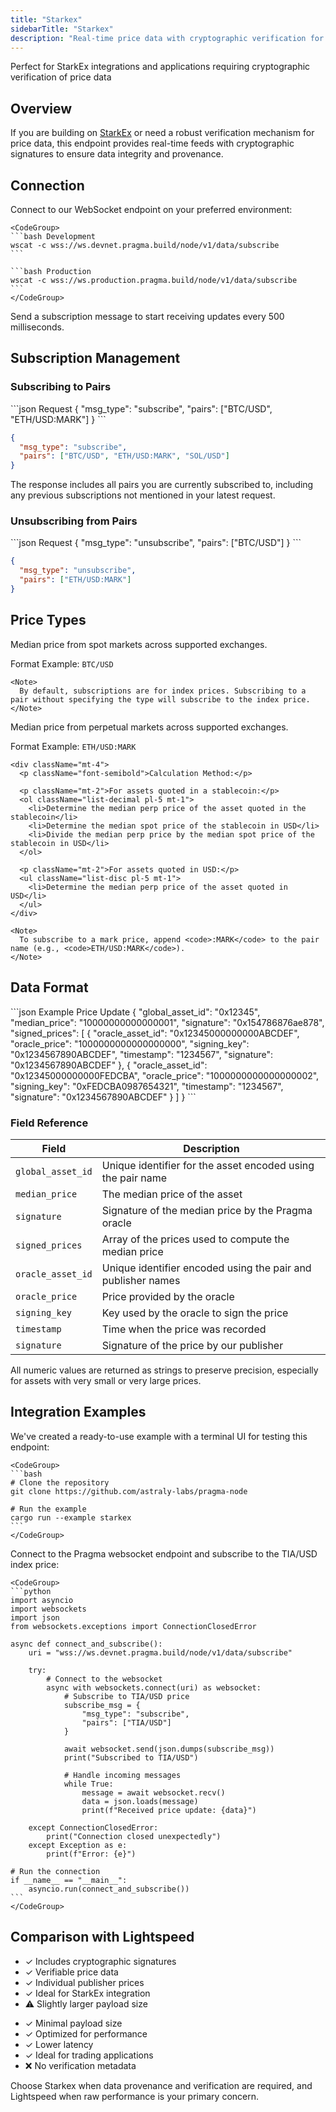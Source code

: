 ```yaml
---
title: "Starkex"
sidebarTitle: "Starkex"
description: "Real-time price data with cryptographic verification for StarkEx integrations"
---
```


<Card title="Verified Price Feeds" icon="shield-check">
  Perfect for StarkEx integrations and applications requiring cryptographic verification of price data
</Card>

## Overview

If you are building on [StarkEx](https://starkware.co/starkex/) or need a robust verification mechanism for price data, this endpoint provides real-time feeds with cryptographic signatures to ensure data integrity and provenance.

## Connection

<Steps>
  <Step title="Open WebSocket Connection">
    Connect to our WebSocket endpoint on your preferred environment:
    
    <CodeGroup>
    ```bash Development
    wscat -c wss://ws.devnet.pragma.build/node/v1/data/subscribe
    ```
    
    ```bash Production
    wscat -c wss://ws.production.pragma.build/node/v1/data/subscribe
    ```
    </CodeGroup>
  </Step>
  <Step title="Subscribe to Asset Pairs">
    Send a subscription message to start receiving updates every 500 milliseconds.
  </Step>
</Steps>

## Subscription Management

### Subscribing to Pairs

<CodeGroup>
```json Request
{
  "msg_type": "subscribe",
  "pairs": ["BTC/USD", "ETH/USD:MARK"]
}
```

```json Response
{
  "msg_type": "subscribe",
  "pairs": ["BTC/USD", "ETH/USD:MARK", "SOL/USD"]
}
```
</CodeGroup>

<Note>
The response includes all pairs you are currently subscribed to, including any previous subscriptions not mentioned in your latest request.
</Note>

### Unsubscribing from Pairs

<CodeGroup>
```json Request
{
  "msg_type": "unsubscribe",
  "pairs": ["BTC/USD"]
}
```

```json Response
{
  "msg_type": "unsubscribe",
  "pairs": ["ETH/USD:MARK"]
}
```
</CodeGroup>

## Price Types

<Tabs>
  <Tab title="Index Price">
    <Card>
      <p>Median price from spot markets across supported exchanges.</p>
      <p className="font-semibold mt-2">Format Example: <code>BTC/USD</code></p>
    </Card>
    
    <Note>
      By default, subscriptions are for index prices. Subscribing to a pair without specifying the type will subscribe to the index price.
    </Note>
  </Tab>
  <Tab title="Mark Price">
    <Card>
      <p>Median price from perpetual markets across supported exchanges.</p>
      <p className="font-semibold mt-2">Format Example: <code>ETH/USD:MARK</code></p>
    </Card>
    
    <div className="mt-4">
      <p className="font-semibold">Calculation Method:</p>
      
      <p className="mt-2">For assets quoted in a stablecoin:</p>
      <ol className="list-decimal pl-5 mt-1">
        <li>Determine the median perp price of the asset quoted in the stablecoin</li>
        <li>Determine the median spot price of the stablecoin in USD</li>
        <li>Divide the median perp price by the median spot price of the stablecoin in USD</li>
      </ol>
      
      <p className="mt-2">For assets quoted in USD:</p>
      <ul className="list-disc pl-5 mt-1">
        <li>Determine the median perp price of the asset quoted in USD</li>
      </ul>
    </div>
    
    <Note>
      To subscribe to a mark price, append <code>:MARK</code> to the pair name (e.g., <code>ETH/USD:MARK</code>).
    </Note>
  </Tab>
</Tabs>

## Data Format

<CodeGroup>
```json Example Price Update
{
  "global_asset_id": "0x12345",
  "median_price": "10000000000000001",
  "signature": "0x154786876ae878",
  "signed_prices": [
    {
      "oracle_asset_id": "0x12345000000000ABCDEF",
      "oracle_price": "1000000000000000000",
      "signing_key": "0x1234567890ABCDEF",
      "timestamp": "1234567",
      "signature": "0x1234567890ABCDEF"
    },
    {
      "oracle_asset_id": "0x12345000000000FEDCBA",
      "oracle_price": "1000000000000000002",
      "signing_key": "0xFEDCBA0987654321",
      "timestamp": "1234567",
      "signature": "0x1234567890ABCDEF"
    }
  ]
}
```
</CodeGroup>

### Field Reference

| Field | Description |
| ----- | ----------- |
| `global_asset_id` | Unique identifier for the asset encoded using the pair name |
| `median_price` | The median price of the asset |
| `signature` | Signature of the median price by the Pragma oracle |
| `signed_prices` | Array of the prices used to compute the median price |
| `oracle_asset_id` | Unique identifier encoded using the pair and publisher names |
| `oracle_price` | Price provided by the oracle |
| `signing_key` | Key used by the oracle to sign the price |
| `timestamp` | Time when the price was recorded |
| `signature` | Signature of the price by our publisher |

<Info>
All numeric values are returned as strings to preserve precision, especially for assets with very small or very large prices.
</Info>

## Integration Examples

<Tabs>
  <Tab title="Rust">
    <div className="mb-4">
      We've created a ready-to-use example with a terminal UI for testing this endpoint:
    </div>
    
    <CodeGroup>
    ```bash
    # Clone the repository
    git clone https://github.com/astraly-labs/pragma-node
    
    # Run the example
    cargo run --example starkex
    ```
    </CodeGroup>
  </Tab>
  
  <Tab title="Python">
    <div className="mb-4">
      Connect to the Pragma websocket endpoint and subscribe to the TIA/USD index price:
    </div>
    
    <CodeGroup>
    ```python
    import asyncio
    import websockets
    import json
    from websockets.exceptions import ConnectionClosedError
    
    async def connect_and_subscribe():
        uri = "wss://ws.devnet.pragma.build/node/v1/data/subscribe"
        
        try:
            # Connect to the websocket
            async with websockets.connect(uri) as websocket:
                # Subscribe to TIA/USD price
                subscribe_msg = {
                    "msg_type": "subscribe", 
                    "pairs": ["TIA/USD"]
                }
                
                await websocket.send(json.dumps(subscribe_msg))
                print("Subscribed to TIA/USD")
                
                # Handle incoming messages
                while True:
                    message = await websocket.recv()
                    data = json.loads(message)
                    print(f"Received price update: {data}")
                    
        except ConnectionClosedError:
            print("Connection closed unexpectedly")
        except Exception as e:
            print(f"Error: {e}")
    
    # Run the connection
    if __name__ == "__main__":
        asyncio.run(connect_and_subscribe())
    ```
    </CodeGroup>
  </Tab>
</Tabs>

## Comparison with Lightspeed

<CardGroup cols={2}>
  <Card title="Starkex" icon="shield-check">
    <ul className="list-none space-y-2 mt-2">
      <li>✓ Includes cryptographic signatures</li>
      <li>✓ Verifiable price data</li>
      <li>✓ Individual publisher prices</li>
      <li>✓ Ideal for StarkEx integration</li>
      <li>⚠️ Slightly larger payload size</li>
    </ul>
  </Card>
  
  <Card title="Lightspeed" icon="bolt">
    <ul className="list-none space-y-2 mt-2">
      <li>✓ Minimal payload size</li>
      <li>✓ Optimized for performance</li>
      <li>✓ Lower latency</li>
      <li>✓ Ideal for trading applications</li>
      <li>❌ No verification metadata</li>
    </ul>
  </Card>
</CardGroup>

<Tip>
Choose Starkex when data provenance and verification are required, and Lightspeed when raw performance is your primary concern.
</Tip>
